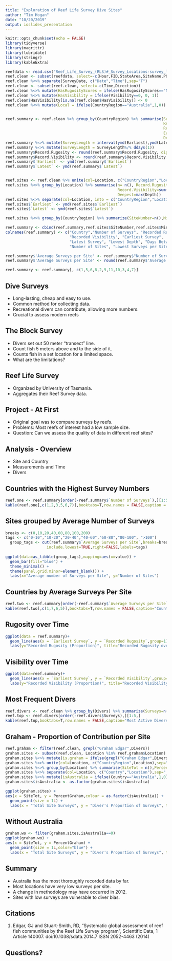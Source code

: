 ```yaml
---
title: "Exploration of Reef Life Survey Dive Sites"
author: "Tim Hogan"
date: "10/20/2019"
output: ioslides_presentation
---
```


```r
knitr::opts_chunk$set(echo = FALSE)
library(tidyverse)
library(magrittr)
library(lubridate)
library(stringr)
library(kableExtra)
```

```r
reefdata <- read.csv("Reef_Life_Survey_(RLS)#_Survey_Locations-survey_locations.csv",header=T)
reef.clean <- subset(reefdata, select=-c(Hour,FID,StateArea,SiteName,PQZipUrl,geom))
reef.clean %<>% separate(SurveyDate, c("Date","Time"),sep="T")
reef.clean <- subset(reef.clean, select=-c(Time,Direction))
reef.clean %<>% mutate(HasRugosityScores = ifelse(HasRugosityScores=="No",0,1))
reef.clean %<>% mutate(HasVisibility = ifelse(Visibility==0, 0, 1))
reef.clean$HasVisibility[is.na(reef.clean$HasVisibility)] <- 0
reef.clean %<>% mutate(Local = ifelse(CountryRegion=="Australia",1,0))


reef.summary <- reef.clean %>% group_by(CountryRegion) %>% summarise(SurveyNumber= n(), 
                                                                     Record.Rugosity=sum(HasRugosityScores)/n(),
                                                                     Record.Visibility=sum(HasVisibility)/n(),
                                                                     Earliest=min(Date),Latest=max(Date),
                                                                     Deepest=max(Depth))
reef.summary %<>% mutate(SurveyLength = interval(ymd(Earliest),ymd(Latest)))
reef.summary %<>% mutate(SurveyLength = SurveyLength%/% ddays(1))
reef.summary$Record.Rugosity <- round(reef.summary$Record.Rugosity, digits=2)
reef.summary$Record.Visibility <- round(reef.summary$Record.Visibility, digits=2)
reef.summary$`Earliest` <- ymd(reef.summary$`Earliest`)
reef.summary$`Latest` <- ymd(reef.summary$`Latest`)


reef.sites <- reef.clean %>% unite(col=Location, c("CountryRegion","Location"), sep = "_")
reef.sites %<>% group_by(Location) %>% summarise(n= n(), Record.Rugosity=sum(HasRugosityScores)/n(),
                                                 Record.Visibility=sum(HasVisibility)/n(),Earliest=min(Date),Latest=max(Date),
                                                 Deepest=max(Depth))
reef.sites %<>% separate(col=Location, into = c("CountryRegion","Location"),sep = "_")
reef.sites$`Earliest` <- ymd(reef.sites$`Earliest`)
reef.sites$`Latest` <- ymd(reef.sites$`Latest`)

reef.sites %<>% group_by(CountryRegion) %>% summarize(SiteNumber=n(),MinSite=min(n))

reef.summary <- cbind(reef.summary,reef.sites$SiteNumber,reef.sites$MinSite)
colnames(reef.summary) <- c("Country","Number of Surveys", "Recorded Rugosity", 
                            "Recorded Visibility", "Earliest Survey", 
                            "Latest Survey", "Lowest Depth", "Days Between",
                            "Number of Sites", "Lowest Surveys per Site")

reef.summary$'Average Surveys per Site' <- reef.summary$"Number of Surveys"/reef.summary$`Number of Sites`
reef.summary$'Average Surveys per Site' <- round(reef.summary$'Average Surveys per Site',digits=0)

reef.summary <- reef.summary[, c(1,5,6,8,2,9,11,10,3,4,7)]
```


## Dive Surveys

- Long-lasting, cheap and easy to use.
- Common method for collecting data.
- Recreational divers can contribute, allowing more numbers.
- Crucial to assess modern reefs

## The Block Survey

- Divers set out 50 meter "transect" line.
- Count fish 5 meters above and to the side of it.
- Counts fish in a set location for a limited space.
- What are the limitations?

## Reef Life Survey

- Organized by University of Tasmania.
- Aggregates their Reef Survey data.

## Project - At First

- Original goal was to compare surveys by reefs.
- Problems: Most reefs of interest had a low sample size.
- Question: Can we assess the quality of data in different reef sites?

## Analysis - Overview

- Site and Country
- Measurements and Time
- Divers

## Countries with the Highest Survey Numbers

```r
reef.one <- reef.summary[order(-reef.summary$`Number of Surveys`),][1:5,]
kable(reef.one[,c(1,2,3,5,6,7)],booktabs=T,row.names = FALSE,caption = "Summary of Most Surveyed Countries")
```

## Sites grouped by Average Number of Surveys

```r
breaks <- c(0,10,20,40,60,80,100,200)
tags <- c("0-10","10-20","20-40","40-60","60-80","80-100", ">100")
  group_tags <- cut(reef.summary$`Average Surveys per Site`,breaks=breaks,
                  include.lowest=TRUE,right=FALSE,labels=tags)
  
ggplot(data=as_tibble(group_tags),mapping=aes(x=value)) +
  geom_bar(fill="blue") +
  theme_minimal() +
  theme(panel.grid.minor=element_blank()) + 
  labs(x="Average number of Surveys per Site", y="Number of Sites")

```

## Countries by Average Surveys Per Site

```r
reef.two <- reef.summary[order(-reef.summary$`Average Surveys per Site`),][1:5,]
kable(reef.two[,c(1,7,6,5)],booktabs=T,row.names = FALSE,caption="Countries with Highest Surveys per Site")
```


## Rugosity over Time

```r
ggplot(data = reef.summary)+
  geom_line(aes(x = `Earliest Survey`, y = `Recorded Rugosity`,group=1),color = "#FC4E07",size=1.5) + 
  labs(y="Recorded Rugosity (Proportion)", title="Recorded Rugosity over Time")
```


## Visibility over Time

```r
ggplot(data=reef.summary)+
  geom_line(aes(x = `Earliest Survey`, y = `Recorded Visibility`,group=1),color = "#00AFBB",size=1.5) + 
  labs(y="Recorded Visibility (Proportion)", title="Recorded Visibility over Time")
```

## Most Frequent Divers

```r
reef.divers <- reef.clean %>% group_by(Divers) %>% summarize(Surveys=n())
reef.top <- reef.divers[order(-reef.divers$Surveys),][1:5,]
kable(reef.top,booktabs=T,row.names = FALSE,caption="Most Active Divers")
```

## Graham - Proportion of Contribution per Site

```r
reef.graham <- filter(reef.clean, grepl("Graham Edgar",Divers))
graham.sites <- subset(reef.clean, Location %in% reef.graham$Location)
graham.sites %<>% mutate(is.graham = ifelse(grepl("Graham Edgar",Divers)==T,1,0))
graham.sites %<>% unite(col=Location, c("CountryRegion",Location),sep="_",remove=T)
graham.sites %<>% group_by(Location) %>% summarise(SiteTot = n(),PercentGraham=sum(is.graham)/n(),totGraham=sum(is.graham))
graham.sites %<>% separate(col=Location, c("Country","Location"),sep="_")
graham.sites %<>% mutate(isAustralia = ifelse(Country=="Australia",1,0))
graham.sites$isAustralia <- as.factor(graham.sites$isAustralia)

ggplot(graham.sites) +
aes(x = SiteTot, y = PercentGraham,colour = as.factor(isAustralia)) +
  geom_point(size = 1L) + 
  labs(x = "Total Site Surveys", y = "Diver's Proportion of Surveys", title = "Proportion of Surveys done by Diver", subtitle= "Graham Edgar", color = "Australia? (1=yes)")
```

## Without Australia

```r
graham.wo <- filter(graham.sites,isAustralia==0)
ggplot(graham.wo) +
aes(x = SiteTot, y = PercentGraham) +
  geom_point(size = 1L,color="blue") + 
  labs(x = "Total Site Surveys", y = "Diver's Proportion of Surveys", title = "Proportion of Surveys done by Diver", subtitle= "Graham Edgar")
```

## Summary

- Australia has the most thoroughly recorded data by far.
- Most locations have very low surveys per site.
- A change in methodology may have occurred in 2012.
- Sites with low surveys are vulnerable to diver bias.

## Citations

1. Edgar, GJ and Stuart-Smith, RD, “Systematic global assessment of reef fish communities by the Reef Life Survey program”, Scientific Data, 1 Article 140007. doi:10.1038/sdata.2014.7 ISSN 2052-4463 (2014)

## Questions?
